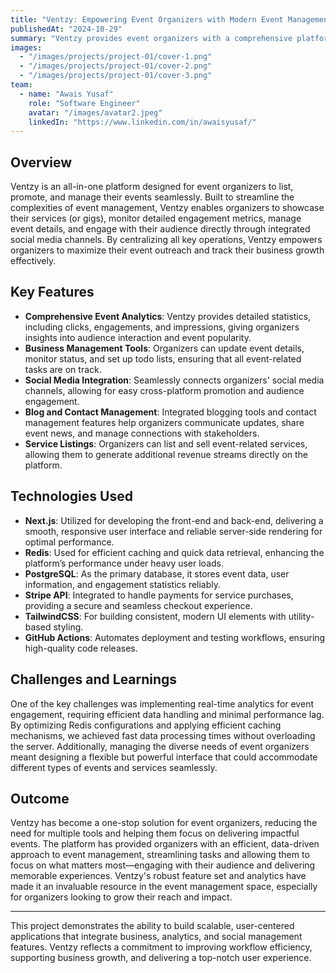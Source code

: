 ```yaml
---
title: "Ventzy: Empowering Event Organizers with Modern Event Management"
publishedAt: "2024-10-29"
summary: "Ventzy provides event organizers with a comprehensive platform to manage events, track engagement, and expand their digital reach through powerful analytics and business management tools."
images:
  - "/images/projects/project-01/cover-1.png"
  - "/images/projects/project-01/cover-2.png"
  - "/images/projects/project-01/cover-3.png"
team:
  - name: "Awais Yusaf"
    role: "Software Engineer"
    avatar: "/images/avatar2.jpeg"
    linkedIn: "https://www.linkedin.com/in/awaisyusaf/"
---
```


## Overview

Ventzy is an all-in-one platform designed for event organizers to list, promote, and manage their events seamlessly. Built to streamline the complexities of event management, Ventzy enables organizers to showcase their services (or gigs), monitor detailed engagement metrics, manage event details, and engage with their audience directly through integrated social media channels. By centralizing all key operations, Ventzy empowers organizers to maximize their event outreach and track their business growth effectively.

## Key Features

- **Comprehensive Event Analytics**: Ventzy provides detailed statistics, including clicks, engagements, and impressions, giving organizers insights into audience interaction and event popularity.
- **Business Management Tools**: Organizers can update event details, monitor status, and set up todo lists, ensuring that all event-related tasks are on track.
- **Social Media Integration**: Seamlessly connects organizers' social media channels, allowing for easy cross-platform promotion and audience engagement.
- **Blog and Contact Management**: Integrated blogging tools and contact management features help organizers communicate updates, share event news, and manage connections with stakeholders.
- **Service Listings**: Organizers can list and sell event-related services, allowing them to generate additional revenue streams directly on the platform.

## Technologies Used

- **Next.js**: Utilized for developing the front-end and back-end, delivering a smooth, responsive user interface and reliable server-side rendering for optimal performance.
- **Redis**: Used for efficient caching and quick data retrieval, enhancing the platform’s performance under heavy user loads.
- **PostgreSQL**: As the primary database, it stores event data, user information, and engagement statistics reliably.
- **Stripe API**: Integrated to handle payments for service purchases, providing a secure and seamless checkout experience.
- **TailwindCSS**: For building consistent, modern UI elements with utility-based styling.
- **GitHub Actions**: Automates deployment and testing workflows, ensuring high-quality code releases.

## Challenges and Learnings

One of the key challenges was implementing real-time analytics for event engagement, requiring efficient data handling and minimal performance lag. By optimizing Redis configurations and applying efficient caching mechanisms, we achieved fast data processing times without overloading the server. Additionally, managing the diverse needs of event organizers meant designing a flexible but powerful interface that could accommodate different types of events and services seamlessly.

## Outcome

Ventzy has become a one-stop solution for event organizers, reducing the need for multiple tools and helping them focus on delivering impactful events. The platform has provided organizers with an efficient, data-driven approach to event management, streamlining tasks and allowing them to focus on what matters most—engaging with their audience and delivering memorable experiences. Ventzy's robust feature set and analytics have made it an invaluable resource in the event management space, especially for organizers looking to grow their reach and impact.

---

This project demonstrates the ability to build scalable, user-centered applications that integrate business, analytics, and social management features. Ventzy reflects a commitment to improving workflow efficiency, supporting business growth, and delivering a top-notch user experience.
